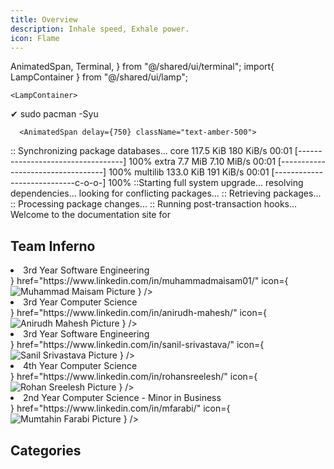 ```yaml
---
title: Overview
description: Inhale speed, Exhale power.
icon: Flame
---
```


  AnimatedSpan,
  Terminal,
} from "@/shared/ui/terminal";
import{ LampContainer } from "@/shared/ui/lamp";

    <LampContainer>
 <Terminal>
      <AnimatedSpan delay={500} className="text-yellow-500">
        <span>✔ sudo pacman -Syu</span>
      </AnimatedSpan>

      <AnimatedSpan delay={750} className="text-amber-500">
<span>:: Synchronizing package databases...</span>
      </AnimatedSpan>
      <AnimatedSpan delay={1000} className="text-amber-500">
 <span>core             117.5 KiB   180 KiB/s 00:01 [----------------------------------] 100%</span>
      </AnimatedSpan>
      <AnimatedSpan delay={1250} className="text-amber-500">
 <span>extra              7.7 MiB  7.10 MiB/s 00:01 [----------------------------------] 100%</span>
      </AnimatedSpan>
      <AnimatedSpan delay={1500} className="text-amber-500">
 <span>multilib         133.0 KiB   191 KiB/s 00:01 [----------------------------c-o-o-] 100%</span>
      </AnimatedSpan>
      <AnimatedSpan delay={1750} className="text-amber-500">
<span>::Starting full system upgrade...</span>
      </AnimatedSpan>
      <AnimatedSpan delay={2000} className="text-amber-500">
<span>resolving dependencies...</span>
      </AnimatedSpan>
      <AnimatedSpan delay={2250} className="text-amber-500">
<span>looking for conflicting packages...</span>
      </AnimatedSpan>
      <AnimatedSpan delay={2500} className="text-amber-500">
<span>:: Retrieving packages...</span>
      </AnimatedSpan>
      <AnimatedSpan delay={2750} className="text-amber-500">
<span>:: Processing package changes...</span>
      </AnimatedSpan>
      <AnimatedSpan delay={3000} className="text-amber-500">
<span>:: Running post-transaction hooks...</span>
      </AnimatedSpan>
      <AnimatedSpan delay={3250} className="text-amber-500">
<span className="bg-gradient-to-r from-yellow-500 via-amber-500 to-orange-500 bg-clip-text text-transparent px-2 font-bold text-xl text-center">
Welcome to the documentation site for <Link href="/"><ColourfulText text="Inferno."/></Link>
</span>
      </AnimatedSpan>
    </Terminal>
    </LampContainer>

## Team Inferno

<Cards>
<Card
    title="Muhammad Maisam"
    description={
    <>
    <li>3rd Year Software Engineering</li>
    </>}
    href="https://www.linkedin.com/in/muhammadmaisam01/"
    icon={
      <img
        src="https://media.licdn.com/dms/image/v2/D5603AQHcG7pwk3FDuw/profile-displayphoto-shrink_400_400/B56ZYBQkhTGoAs-/0/1743777843884?e=1749081600&v=beta&t=4HP2OqaNqqGfyQoJOh-YAlgAc7TVI-CX-nQhI7W7oO0"
        alt="Muhammad Maisam Picture"
        width={24}
        height={24}
      />
      }
/>
<Card
    title="Anirudh Mahesh"
    description={
    <>
    <li>3rd Year Computer Science</li>
    </>}
    href="https://www.linkedin.com/in/anirudh-mahesh/"
    icon={
      <img
        src="https://avatars.githubusercontent.com/u/109389814?v=4"
        alt="Anirudh Mahesh Picture"
        width={24}
        height={24}
      />
      }
/>
<Card
    title="Sanil Srivastava"
    description={
    <>
    <li>3rd Year Software Engineering</li>
    </>}
    href="https://www.linkedin.com/in/sanil-srivastava/"
    icon={
      <img
        src="https://media.licdn.com/dms/image/v2/D5603AQFqXs0c3tgBiw/profile-displayphoto-shrink_800_800/profile-displayphoto-shrink_800_800/0/1674777087033?e=1748476800&v=beta&t=HaweYe5stfs3Ro-7opT8UjJLO_vgnbKogjRZyJVUvOQ"
        alt="Sanil Srivastava Picture"
        width={24}
        height={24}
      />
      }
/>
<Card
    title="Rohan Sreelesh"
    description={
    <>
    <li>4th Year Computer Science</li>
    </>}
    href="https://www.linkedin.com/in/rohansreelesh/"
    icon={
      <img
        src="https://media.licdn.com/dms/image/v2/D4D03AQHM2l-qHrONhQ/profile-displayphoto-shrink_400_400/B4DZWeg80uHIAg-/0/1742121193038?e=1748476800&v=beta&t=DPBal6Fn41ZMTpvWzrrKuQrN3906K75GmZZvyDAZvb8"
        alt="Rohan Sreelesh Picture"
        width={24}
        height={24}
      />
      }
/>
<Card
    title="Mumtahin Farabi"
    description={
    <>
    <li>2nd Year Computer Science - Minor in Business</li>
    </>}
    href="https://www.linkedin.com/in/mfarabi/"
    icon={
      <img
        src="https://media.licdn.com/dms/image/v2/D4E03AQFpxJLWWAf_Sw/profile-displayphoto-shrink_800_800/profile-displayphoto-shrink_800_800/0/1730870018543?e=1748476800&v=beta&t=cq2QPOUMUnSknzEzdMuARz0GXcvK3No2NlGJTw8tsXQ"
        alt="Mumtahin Farabi Picture"
        width={24}
        height={24}
      />
      }
/>
</Cards>




## Categories

<Cards>
<Card
    title="Features"
    description= "Oooooooh Fancy"
    href="/docs/features"
/>
<Card
    title="Tech Stack"
    description= "For those wondering"
    href="/docs/tech-stack"
/>
<Card
    title="Market Research"
    description= "Learn more about this sector"
    href="/docs/market-research"
/>
<Card
    title="Skylink Setup"
    description= "Where to start if you're lost"
    href="/docs/skylink-setup"
/>



</Cards>


